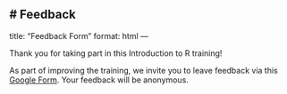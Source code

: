 # Feedback {.unnumbered}
---
title: "Feedback Form"
format: html
---

Thank you for taking part in this Introduction to R training!

As part of improving the training, we invite you to leave feedback via this [Google Form](https://docs.google.com/forms/d/e/1FAIpQLSfVXDZe7_UATfDOU1mXDoOSmWzpu2K2xSmMRcYFlTytehBTLQ/viewform). Your feedback will be anonymous.
